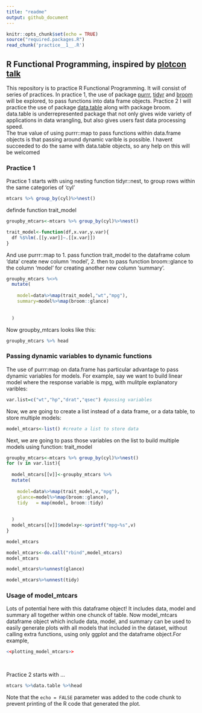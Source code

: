 ```yaml
---
title: "readme"
output: github_document
---
```


```r
knitr::opts_chunk$set(echo = TRUE)
source("required.packages.R")
read_chunk('practice__1__.R')
```



## R Functional Programming, inspired by [plotcon talk](https://rstudio-pubs-static.s3.amazonaws.com/237010_6d37553296a34a6c899f2660911f1b17.html) 
This repository is to practice R Functional Programming. It will consist of series of practices. In practice 1, the use of package [purrr](https://github.com/tidyverse/purrr), [tidyr](http://tidyr.tidyverse.org/) and [broom](https://cran.r-project.org/web/packages/broom/vignettes/broom.html) will be explored, to pass functions into data frame objects. Practice 2 I will practice the use of package [data.table](https://cran.r-project.org/web/packages/data.table/vignettes/datatable-intro.html) along with package broom. data.table is underrepresented package that not only gives wide variety of applications in data wrangling, but also gives users fast data processing speed.  
The true value of using purrr::map to pass functions within data.frame objects is that passing around dynamic varible is possible. I havent succeeded to do the same with data.table objects, so any help on this will be welcomed

### Practice 1 
Practice 1 starts with using nesting function tidyr::nest, to group rows within the same categories of 'cyl'
```r
mtcars %>% group_by(cyl)%>%nest()
```

definde function trait_model

```r
groupby_mtcars<-mtcars %>% group_by(cyl)%>%nest()

trait_model<-function(df,x.var,y.var){
  df %$%lm(.[[y.var]]~.[[x.var]])  
}

```


And use purrr::map to 
1. pass function trait_model to the dataframe colum 'data' create new column 'model', 
2. then to pass function broom::glance to the column 'model' for creating another new column 'summary'.
```r
groupby_mtcars %<>% 
  mutate(
    
    model=data%>%map(trait_model,"wt","mpg"),
    summary=model%>%map(broom::glance)
    
    
  )

```
Now groupby_mtcars looks like this:
```r
groupby_mtcars %>% head

```

### Passing dynamic variables to dynamic functions 

The use of purrr:map on data.frame has particular advantage to pass dynamic variables for models. 
For example, say we want to build linear model where the response variable is mpg, with mulitple explanatory varibles: 
```r

var.list=c("wt","hp","drat","qsec") #passing variables 


```

Now, we are going to create a list instead of a data frame, or a data table, to store multiple models:
```r

model_mtcars<-list() #create a list to store data
```


Next, we are going to pass those variables on the list to build multiple models using function: trait_model
```r
groupby_mtcars<-mtcars %>% group_by(cyl)%>%nest()
for (v in var.list){
  
  model_mtcars[[v]]<-groupby_mtcars %>% 
  mutate(
    
    model=data%>%map(trait_model,v,"mpg"),
    glance=model%>%map(broom::glance),
    tidy   = map(model, broom::tidy)
    
    
  )
  model_mtcars[[v]]$modelxy<-sprintf("mpg~%s",v)
}

model_mtcars

``` 

```r
model_mtcars<-do.call("rbind",model_mtcars)
model_mtcars
```

```r
model_mtcars%>%unnest(glance)
```

```r
model_mtcars%>%unnest(tidy)
```

### Usage of model_mtcars
Lots of potential here with this dataframe object! It includes data, model and summary all together within one chunck of table. Now model_mtcars dataframe object which include data, model, and summary can be used to easily generate plots with all models that included in the dataset, without calling extra functions, using only ggplot and the dataframe object.For example,

```r

<<plotting_model_mtcars>>
  
  
```






















Practice 2 starts with ...
```r
mtcars %>%data.table %>%head
```


Note that the `echo = FALSE` parameter was added to the code chunk to prevent printing of the R code that generated the plot.
